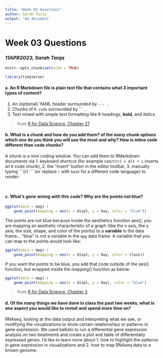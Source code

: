 ```yaml
---
title: "Week 03 Questions"
author: Sarah Tanja
output: 'md_document'
---
```


# Week 03 Questions
### *11APR2023, Sarah Tanja*
```r
knitr::opts_chunk$set(echo = TRUE)
```


```r
library(tidyverse)
```

#### **a. An R Markdown file is plain text file that contains what 3 important types of content?**

1.  An (optional) YAML header surrounded by `--- .`
2.  Chunks of `R code` surrounded by \`\`\` .
3.  Text mixed with simple text formatting like \# headings, **bold**, and *italics*.

> from [R for Data Science, Chapter 27](https://r4ds.had.co.nz/r-markdown.html)

#### **b. What is a chunk and how do you add them? of the many chunk options which one do you think you will use the most and why? How is inline code different than code chunks?**

A chunk is a mini coding window. You can add them to RMarkdown documents via 1. keyboard shortcut (for example `Cmd/Ctrl + Alt + i` inserts an `R` code chunk), 2. the "insert" button in the editor toolbar, 3. manually typing \`\`\`{r} \`\`\` (or replace `r` with `bash` for a different code language) to render:

```r
```

```bash
```

#### **c. What's gone wrong with this code? Why are the points not blue?**

```r
ggplot(data = mpg) + 
    geom_point(mapping = aes(x = displ, y = hwy, color = "blue"))
```

The points are not blue because inside the aesthetics function aes(), you are mapping an aesthetic characteristic of a graph (like the x axis, the y axis, the size, shape, and color of the points) to a **variable** in the data frame... "blue" is not a variable in the `mpg` data frame. A variable that you can map to the points would look like:

```r
ggplot(data = mpg) + 
    geom_point(mapping = aes(x = displ, y = hwy, color = class))
```

If you want the points to be blue, you add that code outside of the aes() function, but wrapped inside the mapping() function as below:

```r
ggplot(data = mpg) + 
    geom_point(mapping = aes(x = displ, y = hwy), color = "blue")
```

> from [R for Data Science, Chapter 3](https://r4ds.had.co.nz/data-visualisation.html)

#### **d. Of the many things we have done in class the past two weeks, what is one aspect you would like to revisit and spend more time on?** 

RNAseq, looking at the data output and interpreting what we see, or modifying the visualizations to show certain relationships or patterns in gene expression. We used kallisto to run a differential gene expression analysis on two treatments and create a plot and table of differentially expressed genes. I'd like to learn more about 1. how to highlight the patterns in gene expression in visualizations and 2. how to map RNAseq data to a known genome.
